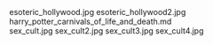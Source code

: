     
<PopImage className="sm:float-right clear-right m-auto sm:m-1 sm:ml-4" src={JPG_esoteric_hollywood_jpg} alt="esoteric_hollywood.jpg">
	esoteric_hollywood.jpg
</PopImage>
<PopImage className="sm:float-left clear-left m-auto sm:m-1 sm:mr-4" src={JPG_esoteric_hollywood2_jpg} alt="esoteric_hollywood2.jpg">
	esoteric_hollywood2.jpg
</PopImage>
<div className="w-full md:max-w-[80rem] float-right italic">
	<MD_harry_potter_carnivals_of_life_and_death_md />
	harry_potter_carnivals_of_life_and_death.md
</div>
<PopImage className="sm:float-right clear-right m-auto sm:m-1 sm:ml-4" src={JPG_sex_cult_jpg} alt="sex_cult.jpg">
	sex_cult.jpg
</PopImage>
<PopImage className="sm:float-left clear-left m-auto sm:m-1 sm:mr-4" src={JPG_sex_cult2_jpg} alt="sex_cult2.jpg">
	sex_cult2.jpg
</PopImage>
<PopImage className="sm:float-right clear-right m-auto sm:m-1 sm:ml-4" src={JPG_sex_cult3_jpg} alt="sex_cult3.jpg">
	sex_cult3.jpg
</PopImage>
<PopImage className="sm:float-left clear-left m-auto sm:m-1 sm:mr-4" src={JPG_sex_cult4_jpg} alt="sex_cult4.jpg">
	sex_cult4.jpg
</PopImage>
